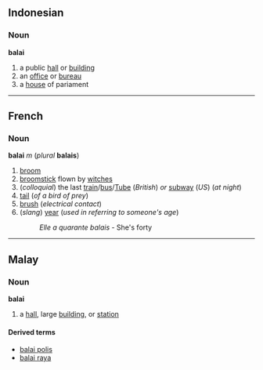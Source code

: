 ==Indonesian==
===Noun===
'''balai'''

# a public [[hall]] or [[building]]
# an [[office]] or [[bureau]]
# a [[house]] of pariament

----

==French==
===Noun===
'''balai''' ''m'' (''plural'' '''balais''')

#[[broom]]
#[[broomstick]] flown by [[witch]]es
#(''colloquial'') the last [[train]]/[[bus]]/[[Tube]] (''British'') ''or'' [[subway]] (''US'') (''at night'')
#[[tail]] (''of a bird of prey'')
#[[brush]] (''electrical contact'')
#(''slang'') [[year]] (''used in referring to someone's age'')
#:''Elle a quarante balais'' - She's forty

----

==Malay==
===Noun===
'''balai'''

# a [[hall]], large [[building]], or [[station]]

====Derived terms====
*[[balai polis]]
*[[balai raya]]